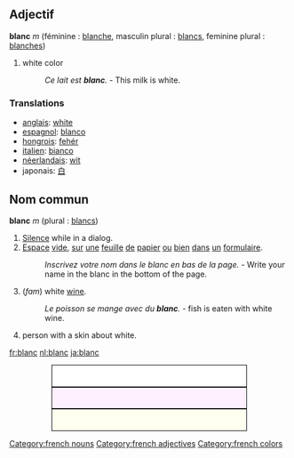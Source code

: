 [[Category:french nouns]] [[Category:french adjectives]]

==Adjectif==
'''blanc''' ''m'' (féminine : [[blanche]], masculin plural : [[blancs]], feminine plural : [[blanches]])

# white color
#:''Ce lait est '''blanc'''.'' - This milk is white.

===Translations===
*[[anglais]]: [[white]]
*[[espagnol]]: [[blanco]]
*[[hongrois]]: [[fehér]]
*[[italien]]: [[bianco]]
*[[néerlandais]]: [[wit]]
* japonais: [[白]]

==Nom commun==
'''blanc''' ''m'' (plural : [[blancs]])

# [[Silence]] while in a dialog.
# [[Espace]] [[vide]], [[sur]] [[une]] [[feuille]] [[de]] [[papier]] [[ou]] [[bien]] [[dans]] [[un]] [[formulaire]].
#: ''Inscrivez votre nom dans le blanc en bas de la page.'' - Write your name in the blanc in the bottom of the page.
# (''fam'') white [[wine]].
#: ''Le poisson se mange avec du '''blanc'''.'' - fish is eaten with white wine.
# person with a skin about white.




[[fr:blanc]] [[nl:blanc]] [[ja:blanc]]

[[Category:french colors]]


<div style="height:1cm; border:1px solid #000000;background-color:#ffffff;margin-left:2cm;margin-right:2cm"> </div>
<div style="height:1cm; border:1px solid #000000;background-color:#fff0ff;margin-left:2cm;margin-right:2cm"> </div>
<div style="height:1cm; border:1px solid #000000;background-color:#fffff0;margin-left:2cm;margin-right:2cm"> </div>